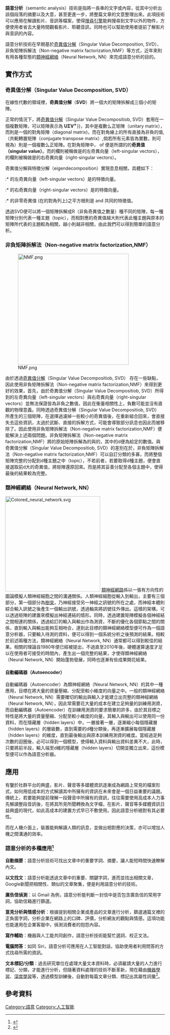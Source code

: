 {{disputed|time=2015-07-16T09:03:37+00:00}}
'''語意分析'''（semantic analysis）技術是指將一長串的文字或內容，從其中分析出該個段落的摘要以及大意，甚至更進一步，將整篇文章的文意整理出來。此項技術可以應用在解讀影片、音訊等檔案，使得[[搜尋引擎|搜尋引擎]]能夠搜尋到文字以外的物件，方便使用者省去大量時間觀看影片、聆聽音訊，同時也可以幫助使用者提前了解影片與音訊的內容。

語意分析技術在早期基於[[奇異值分解|奇異值分解]]（Singular Value Decomposition, SVD）、非負矩陣拆解法（Non-negative matrix factorization,NMF）等方式，近年來則有用各種型態的[[類神經網絡|類神經網絡]]（Neural Network, NN）來完成語意分析的目的。

== 實作方式 ==

===奇異值分解（Singular Value Decomposition, SVD） ===

在線性代數的領域裡，'''奇異值分解'''（'''SVD'''）將一個大的矩陣拆解成三個小的矩陣。

正常的情況下，將[[奇異值分解|奇異值分解]]（Singular Value Decompositiob, SVD）套用在一個{{math|''m''×''n''}}複數矩陣{{math|'''M'''}}，可以矩陣{{math|'''M'''}}表示為{{math|'''M''' {{=}} '''UΣV'''<sup>∗</sup>}}，其中{{math|'''U'''}}是{{math|''m''×''m''}}複數么正矩陣（unitary matrix），而{{math|'''Σ'''}}則是一個{{math|''m''×''n''}}的對角矩陣（diagonal matrix)，而在對角線上的所有直接為非負的值,{{math|'''V'''<sup>∗</sup>}}（共軛轉置矩陣（conjugate transpose matrix）{{math|'''V'''}},倘若所有元素皆為實數，則可視為{{math|'''V''的轉置矩陣'}}）則是一個{{math|''n''×''n''}}複數么正矩陣。在對角矩陣中，{{math|'''Σ'''<sub>''i'',''i''</sub>}} of {{math|'''Σ'''}}便是所謂的{{math|'''M'''}}的'''奇異值（singular value）'''。而{{math|'''U'''}}的{{mvar|m}}欄則被稱做是{{math|'''M'''}}的左奇異向量（left-singular vectors），{{math|'''V'''}}的{{mvar|n}}欄則被稱做是{{math|'''M'''}}的右奇異向量（right-singular vectors）。

奇異值分解與特徵分解（eigendecomposition）實現息息相關，具體如下：
:*  {{math|'''M'''}}的左奇異向量（left-singular vectors）是{{math|'''MM'''<sup>∗</sup>}}的特徵向量。
:* {{math|'''M'''}}的右奇異向量（right-singular vectors）是{{math|'''M'''<sup>∗</sup>'''M'''}}的特徵向量。
:* {{math|'''M'''}}的非零奇異值 (在{{math|'''Σ'''}}的對角列上)之平方根則是{{math|'''M'''<sup>∗</sup>'''M'''}} and {{math|'''MM'''<sup>∗</sup>}}共同的特徵值。

透過SVD便可以將一個矩陣拆解成R（非負奇異值之數量）種不同的矩陣，每一種矩陣分別代表一種主題（topic），而相對應的奇異值越大則代表此種主題與原本的矩陣所代表的主題較為相關，越小則越非相關，由此我們可以得到簡單的語意分析。

===非負矩陣拆解法（Non-negative matrix factorization,NMF） ===
[[File:NMF.png|350px]]

由於透過[[奇異值分解|奇異值分解]]（Singular Value Decompositiob, SVD）  存在一些缺點，因此使用非負矩陣拆解法（Non-negative matrix factorization,NMF）來得到更好的效果，首先，由於奇異值分解（Singular Value Decompositiob, SVD）所得到的左奇異向量（left-singular vectors）與右奇異向量（right-singular vectors）並無法保證皆為非負之數值，因此在衡量相關性上，負數可能並沒有直觀的物理意義。同時透過奇異值分解（Singular Value Decompositiob, SVD）  所產生的三個矩陣，在選擇過濾掉一些較小的奇異值後，在重新組合回來，會直接失去這些資訊，太過於武斷、直接的拆解方式，可能會導致部分訊息也因此而被移除了。因此使用非負矩陣拆解法（Non-negative matrix factorization,NMF）便能解決上述兩個問題。非負矩陣拆解法（Non-negative matrix factorization,NMF）將{{math|''m''×''n''}}的原始矩陣{{math|'''V'''}}拆解為{{math|''m''×''d''}}的{{math|'''W'''}}與{{math|''d''×''n''}}的{{math|'''H'''}}，其中的d便為給定的數值。與奇異值分解（Singular Value Decompositiob, SVD）的差別在於，非負矩陣拆解法（Non-negative matrix factorization,NMF）可以自訂分類的多寡，而將整個矩陣完整的分配到d種主題之中（topic），不若前者，若要取得d種主題，便會直接選取前d大的奇異值，將矩陣還原回來。而是將其妥善分配至各個主題中，使得最後的結果較為完整。

===類神經網絡（Neural Network, NN） ===
[[File:Colored_neural_network.svg|300px]]
[[類神經網路|類神經網路]]係以一張有方向性的圖論模擬人類神經細胞之間的溝通關係。人類神經細胞從輸入到輸出，主要有三個部分，第一個部分為[[樹突|樹突]]，乃神經接受另一神經之訊號的所在之處，而神經本體則綜合輸入訊號之後產生一個輸出訊號，透過軸突將訊號往外傳出。這樣的架構，可以透過矩陣的建置來模擬出神經連結的情形。同時，透過建置矩陣模擬各個神經結之間相連的關係，透過給訂的輸入與輸出作為測資，不斷的優化各個節點之間的關係，直到輸入與輸出能夠互相吻合，達到此目標的類神經網絡模型便可作為一個語意分析器，只要輸入待測的資料，便可以得到一個系統分析之後預測的結果。相較於前述兩種方法，類神經網絡（Neural Network, NN）通常都可以得到較佳的結果。相關的理論自1980年便已經被提出，不過直至2010年後，硬體運算速度才足以在使用者可接受的時間內，產生出一個完整的結果，才使得類神經網絡（Neural Network, NN）開始蓬勃發展，同時也逐漸有些成果開花結果。

====自動編碼器（Autoencoder） ====
自動編碼器（Autoencoder）為類神經網絡（Neural Network, NN）的其中一種應用，目標在將大量的資量壓縮、分配至較小維度的向量之中。一般的類神經網絡（Neural Network, NN）需要確切的輸出與輸入才能建立出完整的類神經網絡（Neural Network, NN），因此常需要花大量的成本在建立足夠量的訓練用測資，而自動編碼器（Autoencoder）在訓練用測資的要求簡單的許多，由於其目標之特性是將大量的資量壓縮、分配至較小維度的向量，其輸入與輸出可以使用同一份資料，而在隱藏層（hidden layers）中，一層接著一層，逐漸縮小每個隱藏層（hidden layers）的層級數，直到需要的d種分類後，再逐漸擴展每個隱藏層（hidden layers）的維度，直到最後輸出與原本訓練用測資的維度。當經過足夠次數的迴圈後，必可以得到一個模型，使得輸入資料與輸出資料差異不大，此時，只要將前半段，輸入端至d維的隱藏層（hidden layers）切開並獨立出來，這份模型便可以作為語意分析器。

== 應用 ==
有鑒於社群平台的興盛，影片、聲音等多媒體資訊逐漸成為網路上常見的檔案形式，如何用低成本的方式解讀其中所擁有的資訊在未來會是一個日益重要的議題。傳統上，若要能夠提前理解一段聲音中所擁有的資訊，往往需要使用高成本人力事先解讀整段音訊後，在將其所見所聞轉換為文字檔，在影片、聲音等多媒體資訊日益興盛的現代，如此高成本的建置方式早已不敷使用。因此語意分析絕對有其必要性。

而在人機介面上，裝置能夠解讀人類的訊息，並做出相對應的決策，亦可以增加人機之間溝通的效率。

===語意分析的多種應用<ref>{{Cite web|title=大數據專題報導（三）：不是只有數字才是數據，語意分析讓電腦掌握文字背後的情感|url=https://scitechvista.nat.gov.tw/c/skew.htm|accessdate=|author=科技大觀園|date=2016-01-21|format=|work=|publisher=|language=|archive-date=2022-01-10|archive-url=https://scitechvista.nat.gov.tw/Article/C000003/detail?ID=7cd73506-3f63-42c5-ae5a-4dc049c4a7bd|dead-url=no}}</ref>===
'''自動摘要'''：語意分析技術可找出文章中的重要字詞、摘要，讓人能短時間快速瞭解內文。 

'''以文找文'''：語意分析能透過文章中的重要、關鍵字詞，進而並找出相關文章，Google新聞把相關性、類似的文章聚集，便是利用語意分析的技術。

'''廣告信偵測'''：以 Gmail 為例，語意分析能判斷一封信中是否包含廣告信的常用字詞，協助信箱進行篩選。

'''意見分析與情感分析'''：根據提到相關企業或產品的文章進行分析，篩選通篇文裡的正負面字詞，分析企業在網路上的口碑、評價，分析網友的觀點與情感。這項功能也能運用在企業客服中，偵測消費者的抱怨內容。

'''寫作輔助'''：機器與人工能共同創作，語意分析技術能幫忙選詞、校正文法。

'''電腦問答'''：如同 Siri，語意分析可應用在人工智能對話，協助使用者利用問答的方式找尋所需的資訊。

'''文本標記/分類'''：過去研究單位在處理大量文本資料時，必須雇請大量的人力進行標記、分類，才能進行分析，但隨著資料處理的技術不斷革新，現在藉由[[機器學習|機器學習]]、[[深度學習|深度學習]]等，透過模型訓練後，自動對每篇文章分類、標記出其屬性詞彙<ref>{{Cite web |url=https://www.opview.com.tw/portfolio_item/20160831 |title=研究調查新利器，深度語意分析 |access-date=2019-12-11 |archive-date=2019-12-11 |archive-url=https://web.archive.org/web/20191211102454/https://www.opview.com.tw/portfolio_item/20160831 |dead-url=no }}</ref>。

== 參考資料 ==
<references />

[[Category:語意|Category:語意]]
[[Category:人工智能|Category:人工智能]]